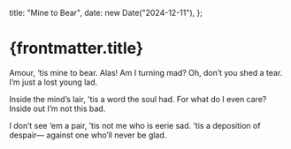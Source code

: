   title: "Mine to Bear",
  date: new Date("2024-12-11"),
};

# {frontmatter.title}

Amour, ‘tis mine to bear.
Alas! Am I turning mad?
Oh, don’t you shed a tear.
I’m just a lost young lad.

Inside the mind’s lair,
’tis a word the soul had.
For what do I even care?
Inside out I’m not this bad.

I don’t see ‘em a pair,
’tis not me who is eerie sad.
’tis a deposition of despair—
against one who’ll never be glad.
